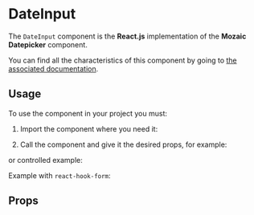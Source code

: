 
<Meta title="Components/DateInput" component={DateInput} argTypes={argTypes} />

# DateInput

The `DateInput` component is the **React.js** implementation of the **Mozaic Datepicker** component.

You can find all the characteristics of this component by going to [the associated documentation](https://mozaic.adeo.cloud/Components/Form/Datepicker/).

## Usage

To use the component in your project you must:

1. Import the component where you need it:

<Source language="javascript" code="import { DateInput } from '@mozaic-ds/react';" />

2. Call the component and give it the desired props, for example:

<Canvas>
    <Story story={Controls} />
</Canvas>

or controlled example:

<Canvas withSource="open">
    <Story story={Example} />
</Canvas>

Example with `react-hook-form`:

<Canvas withSource="open">
    <Story story={ReactHookForm} />
</Canvas>

## Props

<ArgsTable of={DateInput} />
